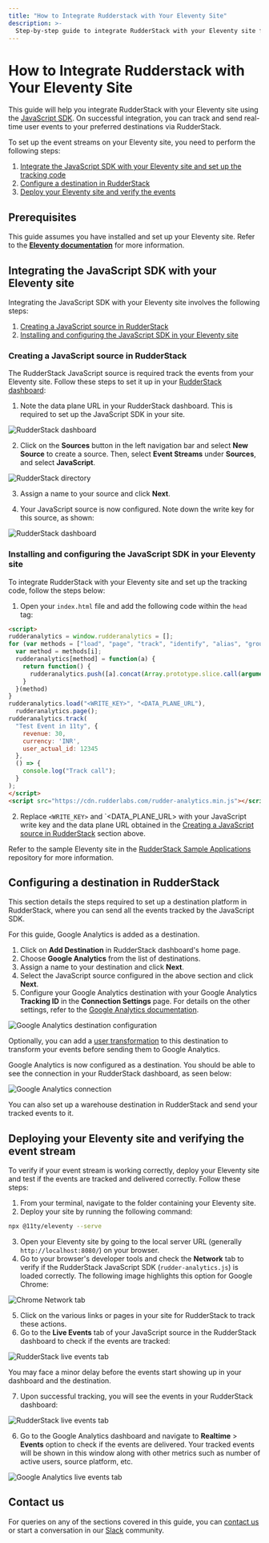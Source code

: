 ```yaml
---
title: "How to Integrate Rudderstack with Your Eleventy Site"
description: >-
  Step-by-step guide to integrate RudderStack with your Eleventy site for event tracking.
---
```


# How to Integrate Rudderstack with Your Eleventy Site

This guide will help you integrate RudderStack with your Eleventy site using the [JavaScript SDK](https://rudderstack.com/docs/stream-sources/rudderstack-sdk-integration-guides/rudderstack-javascript-sdk/). On successful integration, you can track and send real-time user events to your preferred destinations via RudderStack.

To set up the event streams on your Eleventy site, you need to perform the following steps:

1. [Integrate the JavaScript SDK with your Eleventy site and set up the tracking code](#integrating-the-javascript-sdk-with-your-eleventy-site)
2. [Configure a destination in RudderStack](#configuring-a-destination-in-rudderstack)
3. [Deploy your Eleventy site and verify the events](#deploying-your-eleventy-site-and-verifying-the-event-stream)

## Prerequisites

This guide assumes you have installed and set up your Eleventy site. Refer to the [**Eleventy documentation**](https://www.11ty.dev/docs/getting-started/) for more information.

## Integrating the JavaScript SDK with your Eleventy site

Integrating the JavaScript SDK with your Eleventy site involves the following steps:

1. [Creating a JavaScript source in RudderStack](#creating-a-javascript-source-in-rudderstack) 
2. [Installing and configuring the JavaScript SDK in your Eleventy site](#installing-and-configuring-the-javascript-sdk-in-your-eleventy-site)

### Creating a JavaScript source in RudderStack

The RudderStack JavaScript source is required track the events from your Eleventy site. Follow these steps to set it up in your [RudderStack dashboard](https://app.rudderstack.com/):

1. Note the data plane URL in your RudderStack dashboard. This is required to set up the JavaScript SDK in your site.

<img src="../../../assets/user-guides/rudderstack-dashboard.png" alt="RudderStack dashboard" />

2. Click on the **Sources** button in the left navigation bar and select **New Source** to create a source. Then, select **Event Streams** under **Sources**, and select **JavaScript**.

<img src="../../../assets/user-guides/rudderstack-directory.png" alt="RudderStack directory" />

3. Assign a name to your source and click **Next**.

4. Your JavaScript source is now configured. Note down the write key for this source, as shown:

<img src="../../../assets/user-guides/javascript-writekey.png" alt="RudderStack dashboard" />

### Installing and configuring the JavaScript SDK in your Eleventy site

To integrate RudderStack with your Eleventy site and set up the tracking code, follow the steps below:

1. Open your `index.html` file and add the following code within the `head` tag:

```html
<script>
rudderanalytics = window.rudderanalytics = [];
for (var methods = ["load", "page", "track", "identify", "alias", "group", "ready", "reset", "getAnonymousId", "setAnonymousId"], i = 0; i < methods.length; i++) {
  var method = methods[i];
  rudderanalytics[method] = function(a) {
    return function() {
      rudderanalytics.push([a].concat(Array.prototype.slice.call(arguments)))
    }
  }(method)
}
rudderanalytics.load("<WRITE_KEY>", "<DATA_PLANE_URL"),
  rudderanalytics.page();
rudderanalytics.track(
  "Test Event in 11ty", {
    revenue: 30,
    currency: 'INR',
    user_actual_id: 12345
  },
  () => {
    console.log("Track call");
  }
);
</script>
<script src="https://cdn.rudderlabs.com/rudder-analytics.min.js"></script>
```

2. Replace `<WRITE_KEY>` and `<DATA_PLANE_URL> with your JavaScript write key and the data plane URL obtained in the [Creating a JavaScript source in RudderStack](#creating-a-javascript-source-in-rudderstack) section above.

<div class="infoBlock">

Refer to the sample Eleventy site in the <a href="https://github.com/rudderlabs/rudder-samples">RudderStack Sample Applications</a> repository for more information.
</div>

## Configuring a destination in RudderStack

This section details the steps required to set up a destination platform in RudderStack, where you can send all the events tracked by the JavaScript SDK.

For this guide, Google Analytics is added as a destination.

1. Click on **Add Destination** in RudderStack dashboard's home page.
2. Choose **Google Analytics** from the list of destinations.
3. Assign a name to your destination and click **Next**.
4. Select the JavaScript source configured in the above section and click **Next**.
5. Configure your Google Analytics destination with your Google Analytics **Tracking ID** in the **Connection Settings** page. For details on the other settings, refer to the [Google Analytics documentation](https://www.rudderstack.com/docs/destinations/analytics/google-analytics-ga/).

<img src="../../../assets/user-guides/ga-settings.png" alt="Google Analytics destination configuration" />

<div class="infoBlock">

Optionally, you can add a <a href="https://rudderstack.com/docs/transformations/">user transformation</a> to this destination to transform your events before sending them to Google Analytics. 
</div>

Google Analytics is now configured as a destination. You should be able to see the connection in your RudderStack dashboard, as seen below:

<img src="../../../assets/user-guides/rudderstack-ga-connection.png" alt="Google Analytics connection" />

<div class="successBlock">

You can also set up a warehouse destination in RudderStack and send your tracked events to it.
</div>

## Deploying your Eleventy site and verifying the event stream

To verify if your event stream is working correctly, deploy your Eleventy site and test if the events are tracked and delivered correctly. Follow these steps:

1. From your terminal, navigate to the folder containing your Eleventy site.
2. Deploy your site by running the following command:

```bash
npx @11ty/eleventy --serve
```

3. Open your Eleventy site by going to the local server URL (generally `http://localhost:8080/`) on your browser.
4. Go to your browser's developer tools and check the **Network** tab to verify if the RudderStack JavaScript SDK (`rudder-analytics.js`) is loaded correctly.  The following image highlights this option for Google Chrome:

<img src="../../../assets/user-guides/browser-network-tab.png" alt="Chrome Network tab" />

5. Click on the various links or pages in your site for RudderStack to track these actions.
6. Go to the **Live Events** tab of your JavaScript source in the RudderStack dashboard to check if the events are tracked:

<img src="../../../assets/user-guides/live-events.png" alt="RudderStack live events tab" />

<div class="infoBlock">

You may face a minor delay before the events start showing up in your dashboard and the destination.
</div>

7. Upon successful tracking, you will see the events in your RudderStack dashboard:

<img src="../../../assets/user-guides/successful-live-events.png" alt="RudderStack live events tab" />

6. Go to the Google Analytics dashboard and navigate to **Realtime** > **Events** option to check if the events are delivered. Your tracked events will be shown in this window along with other metrics such as number of active users, source platform, etc.

<img src="../../../assets/user-guides/ga-live-events.png" alt="Google Analytics live events tab" />

## Contact us

For queries on any of the sections covered in this guide, you can [contact us](mailto:%20docs@rudderstack.com) or start a conversation in our [Slack](https://rudderstack.com/join-rudderstack-slack-community) community.